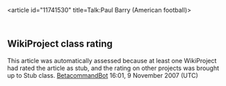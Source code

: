 <article id="11741530" title=Talk:Paul Barry (American football)>
	<talkpage id="11741530" title="Talk:Paul Barry (American football)">
{{WikiProjectBannerShell|blp=no|1=
{{WikiProject Biography|living=no
|class=Stub
|auto=yes
|listas=Barry, Paul
}}
{{WikiProject College football|class=Stub}}
{{WikiProject United States|class=Stub|importance=Low|DC=Yes|DC-importance=Low}}
{{WikiProject Illinois|class=Stub |importance=Low}}
{{WikiProject Chicago|class=Stub |importance=Low}}
{{WikiProject St. Louis Rams|class= stub|importance= low}}
}}

==WikiProject class rating==
This article was automatically assessed because at least one WikiProject had rated the article as stub, and the rating on other projects was brought up to Stub class. [[User:BetacommandBot|BetacommandBot]] 16:01, 9 November 2007 (UTC)
	</talkpage>
</article>